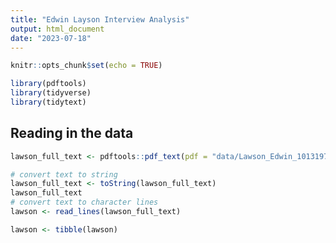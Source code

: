 ```yaml
---
title: "Edwin Layson Interview Analysis"
output: html_document
date: "2023-07-18"
---
```

```r
knitr::opts_chunk$set(echo = TRUE)
```

```r
library(pdftools)
library(tidyverse)
library(tidytext)
```

## Reading in the data
```r
lawson_full_text <- pdftools::pdf_text(pdf = "data/Lawson_Edwin_10131972.pdf")
```

```r
# convert text to string
lawson_full_text <- toString(lawson_full_text)
lawson_full_text
# convert text to character lines
lawson <- read_lines(lawson_full_text)

lawson <- tibble(lawson)
```

